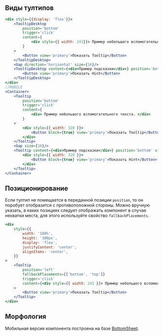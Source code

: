 ## Виды тултипов

```jsx live
<div style={{display: 'flex'}}>
    <TooltipDesktop
        position='bottom'
        trigger='click'
        content={
            <div style={{ width: 241}}> Пример небольшого вспомогательного текста. </div>
        }
    >
        <Button view='primary'>Показать Tooltip</Button>
    </TooltipDesktop>
    <Gap direction='horizontal' size={16}/>
    <TooltipDesktop content={<div>Пример подсказки</div>} position='bottom' view='hint' trigger='click'>
        <Button view='primary'>Показать Hint</Button>
    </TooltipDesktop>
</div>
//MOBILE
<Container>
    <Tooltip
        position='bottom'
        trigger='click'
        content={
            <div> Пример небольшого вспомогательного текста. </div>
        }
    >
        <div style={{ width: 320 }}>
            <Button block={true} view='primary'>Показать Tooltip</Button>
        </div>
    </Tooltip>
    <Gap size={16}/>
    <Tooltip content={<div>Пример подсказки</div>} position='bottom' view='hint' trigger='click'>
        <div style={{ width: 320 }}>
            <Button block={true} view='primary'>Показать Hint</Button>
        </div>
    </Tooltip>
</Container>
```

## Позиционирование

Если тултип не помещается в переданной позиции `position`, то он поробует отобразится с противоположной стороны.
Можно вручную указать, в каких позициях следует отображать компонент в случае нехватки места, для этого используйте свойство `fallbackPlacements`.

```jsx live
<div
    style={{
        width: '100%',
        height: '300px',
        display: 'flex',
        justifyContent: 'center',
        alignItems: 'center',
    }}
>
    <Tooltip
        position='left'
        fallbackPlacements={['bottom', 'top']}
        trigger='click'
        content={<div style={{ width: 241 }}> Пример небольшого вспомогательного текста. </div>}
    >
        <Button view='primary'>Показать Tooltip</Button>
    </Tooltip>
</div>
```

## Морфология

Мобильная версия компонента построена на базе [BottomSheet](/docs/bottomsheet--docs).
